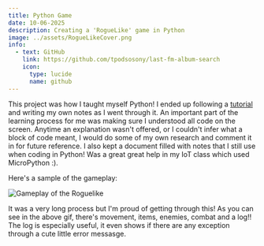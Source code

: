 ```yaml
---
title: Python Game
date: 10-06-2025
description: Creating a 'RogueLike' game in Python
image: ../assets/RogueLikeCover.png
info:
  - text: GitHub
    link: https://github.com/tpodsosony/last-fm-album-search
    icon:
      type: lucide
      name: github
---
```


This project was how I taught myself Python! I ended up following a [tutorial](https://rogueliketutorials.com/) and writing my own notes as I went through it. An important part of the learning process for me was making sure I understood all code on the screen. Anytime an explanation wasn't offered, or I couldn't infer what a block of code meant, I would do some of my own research and comment it in for future reference. I also kept a document filled with notes that I still use when coding in Python! Was a great great help in my IoT class which used MicroPython :).

Here's a sample of the gameplay:

![Gameplay of the Roguelike](../../assets/RogueLikePython/Gameplay.gif)

It was a very long process but I'm proud of getting through this! As you can see in the above gif, there's movement, items, enemies, combat and a log!! 
The log is especially useful, it even shows if there are any exception through a cute little error messasge.

